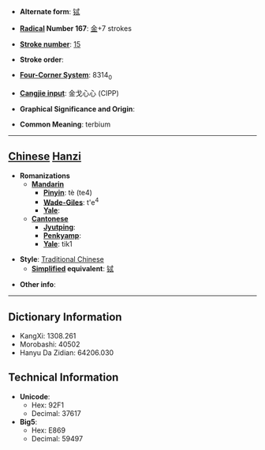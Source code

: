 * '''Alternate form''': [[铽]]

* '''[[Wiktionary:Chinese radical index| Radical]] Number 167''': [[Wiktionary:Chinese radical index 金|金]]+7 strokes

* '''[[Wiktionary:Chinese total strokes index|Stroke number]]''': [[Wiktionary:Chinese total strokes index 15|15]]

* '''Stroke order''': 

* '''[[Wiktionary:Chinese four corner index|Four-Corner System]]''': 8314<sub>0</sub>

* '''[[Wiktionary:Chinese Cangjie index|Cangjie input]]''': 金戈心心 (CIPP)

* '''Graphical Significance and Origin''': 

* '''Common Meaning''': terbium

----

== [[Chinese]] [[Hanzi]] ==

* '''Romanizations'''
** '''[[Mandarin]]'''
*** '''[[Pinyin]]''': tè (te4)
*** '''[[Wade-Giles]]''': t'e<sup>4</sup>
*** '''[[Yale]]''': 
** '''[[Cantonese]]'''
*** '''[[Jyutping]]''':
*** '''[[Penkyamp]]''': 
*** '''[[Yale]]''': tik1

* '''Style''': [[Traditional Chinese]] 
** '''[[Simplified Chinese|Simplified]] equivalent''': [[铽]]

* '''Other info''': 

----

== Dictionary Information ==

* KangXi: 1308.261
* Morobashi: 40502
* Hanyu Da Zidian: 64206.030

== Technical Information ==

* '''Unicode''':
** Hex: 92F1
** Decimal: 37617
* '''Big5''':
** Hex: E869
** Decimal: 59497